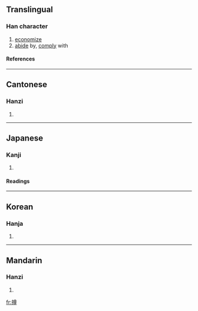 ==Translingual==
===Han character===
{{Han char|rn=64|rad=手|as=12|sn=15|four=4804<sub>6</sub>|canj=手廿田戈 (QTWI)}}
# [[economize]]
# [[abide]] by, [[comply]] with
====References====
{{Han ref|kx=0454.220|dkj=12712|dj=0804.020|hdz=31962.070|uh=6499|ud=25753|bh=BCC1|bd=48321}}

----
==Cantonese==
===Hanzi===
{{yue-hanzi|jyut=|y=jyun2}}
# {{defn|Cantonese}}

----
==Japanese==
===Kanji===
{{ja-kanji|grade=|rs=手12}}
# {{defn|Japanese}} 
====Readings====
{{ja-readings|on=[[そん]] (son)|kun=[[おさえる]] (osaeru)}}

----
==Korean==
===Hanja===
{{ko-hanja|hangeul=준|eumhun=|rv=jun|mr=chun|y=cwun}}
# {{defn|Korean}}

----
==Mandarin==
===Hanzi===
{{cmn-hanzi|pin=[[zǔn]] (zun3)|wg=tsun<sup>3</sup>}}
# {{defn|Mandarin}}

[[fr:撙]]